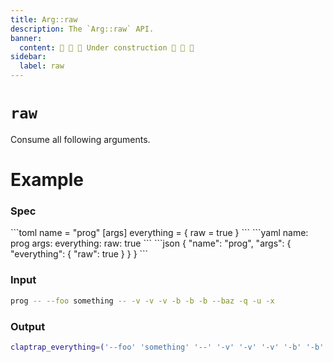 ```yaml
---
title: Arg::raw
description: The `Arg::raw` API.
banner:
  content: 🚧 🚧 🚧 Under construction 🚧 🚧 🚧
sidebar:
  label: raw
---
```



# `raw` <LinkButton href="https://docs.rs/clap/latest/clap/struct.Arg.html#method.raw" icon="open-book" variant="minimal"></LinkButton>

<Badge text="since 0.1.0" size="small" />

Consume all following arguments.

# Example

### Spec

<Tabs syncKey="format">
  <TabItem label="TOML">
```toml
name = "prog"
[args]
everything = { raw = true }
```
  </TabItem>
  <TabItem label="YAML">
```yaml
name: prog
args:
  everything:
    raw: true
```
  </TabItem>
  <TabItem label="JSON">
```json
{
  "name": "prog",
  "args": {
    "everything": {
      "raw": true
    }
  }
}
```
  </TabItem>
</Tabs>

### Input

```bash
prog -- --foo something -- -v -v -v -b -b -b --baz -q -u -x
```

### Output

```bash
claptrap_everything=('--foo' 'something' '--' '-v' '-v' '-v' '-b' '-b' '-b' '--baz' '-q' '-u' '-x')
```
